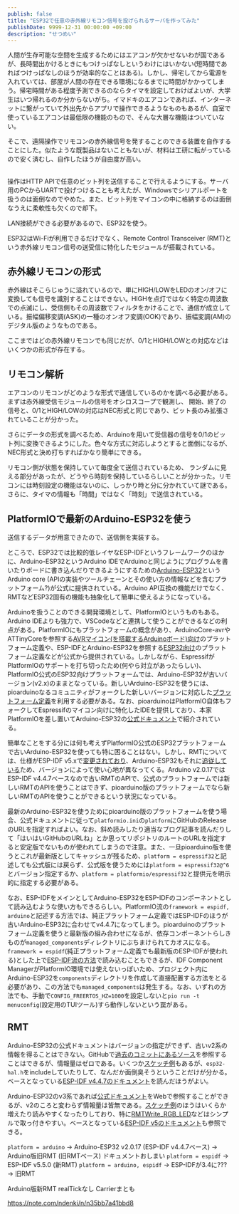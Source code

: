 ```yaml
---
publish: false
title: "ESP32で任意の赤外線リモコン信号を投げられるサーバを作ってみた"
publishDate: 9999-12-31 00:00:00 +09:00
description: "せつめい"
---
```


人間が生存可能な空間を生成するためにはエアコンが欠かせないわが国であるが、長時間出かけるときにもつけっぱなしというわけにはいかない(短時間であればつけっぱなしのほうが効率的なことはある)。しかし、帰宅してから電源を入れていては、部屋が人間の存在できる環境になるまでに時間がかかってしまう。帰宅時間がある程度予測できるのならタイマを設定しておけばよいが、大学生はいつ帰れるのか分からないがち。イマドキのエアコンであれば、インターネットに繋がっていて外出先からアプリで操作できるようなものもあるが、自室で使っているエアコンは最低限の機能のもので、そんな大層な機能はついていない。

そこで、遠隔操作でリモコンの赤外線信号を発することのできる装置を自作することにした。似たような既製品はないこともないが、材料は工研に転がっているので安く済むし、自作したほうが自由度が高い。

## 

操作はHTTP APIで任意のビット列を送信することで行えるようにする。サーバ用のPCからUARTで投げつけることも考えたが、Windowsでシリアルポートを扱うのは面倒なのでやめた。また、ビット列をマイコンの中に格納するのは面倒なうえに柔軟性も欠くので却下。

LAN接続ができる必要があるので、ESP32を使う。

ESP32はWi-Fiが利用できるだけでなく、Remote Control Transceiver (RMT)という赤外線リモコン信号の送受信に特化したモジュールが搭載されている。

## 赤外線リモコンの形式

赤外線はそこらじゅうに溢れているので、単にHIGH/LOWをLEDのオン/オフに変換しても信号を識別することはできない。HIGHを点灯ではなく特定の周波数での点滅にし、受信側もその周波数でフィルタをかけることで、通信が成立している。振幅偏移変調(ASK)の一種のオンオフ変調(OOK)であり、振幅変調(AM)のデジタル版のようなものである。

ここまではどの赤外線リモコンでも同じだが、0/1とHIGH/LOWとの対応などはいくつかの形式が存在する。

## リモコン解析

エアコンのリモコンがどのような形式で通信しているのかを調べる必要がある。まずは赤外線受信モジュールの信号をオシロスコープで観測し、
開始、終了の信号と、0/1とHIGH/LOWの対応はNEC形式と同じであり、ビット長のみ拡張されていることが分かった。

さらにデータの形式を調べるため、Arduinoを用いて受信器の信号を0/1のビット列に変換できるようにした。色々な方式に対応しようとすると面倒になるが、NEC形式と決め打ちすればかなり簡単にできる。

リモコン側が状態を保持していて毎度全て送信されているため、
ランダムに見える部分があったが、どうやら時刻を保持しているらしいことが分かった。リモコンには時刻設定の機能はないのに、しっかり時と分に分かれていて謎である。さらに、タイマの情報も「時間」ではなく「時刻」で送信されている。

## PlatformIOで最新のArduino-ESP32を使う

送信するデータが用意できたので、送信側を実装する。

ところで、ESP32では比較的低レイヤなESP-IDFというフレームワークのほかに、Arduino-ESP32というArduino IDEでArduinoと同じようにプログラムを書いたりボードに書き込んだりできるようにするための[Arduino-ESP32](https://github.com/espressif/arduino-esp32)というArduino core (APIの実装やツールチェーンとその使い方の情報などを含むプラットフォーム?)が公式に提供されている。Arduino API互換の機能だけでなく、RMTなどESP32固有の機能も抽象化して簡単に使えるようになっている。

Arduinoを扱うことのできる開発環境として、PlatformIOというものもある。Arduino IDEよりも強力で、VSCodeなどと連携して使うことができるなどの利点がある。PlatformIOにもプラットフォームの概念があり、ArduinoCore-avrやATTinyCoreを参照する[AVRマイコン(を搭載するArduinoボード)向け](https://github.com/platformio/platform-atmelavr)のプラットフォーム定義や、ESP-IDFとArduino-ESP32を参照する[ESP32向け](https://github.com/platformio/platform-espressif32)のプラットフォーム定義などが公式から提供されている。しかしながら、EspressifがPlatformIOのサポートを打ち切ったため(何やら対立があったらしい)、PlatformIO公式のESP32向けプラットフォームでは、Arduino-ESP32が古いバージョン(v2.x)のままとなっている。新しいArduino-ESP32を使うには、pioarduinoなるコミュニティがフォークした新しいバージョンに対応した[プラットフォーム定義](https://github.com/pioarduino/platform-espressif32)を利用する必要がある。なお、pioarduinoはPlatformIO自体もフォークしてEspressifのマイコン向けに特化したIDEを提供しており、本家PlatformIOを差し置いてArduino-ESP32の[公式ドキュメント](https://docs.espressif.com/projects/arduino-esp32/en/latest/third_party/pioarduino.html)で紹介されている。

簡単なことをする分には何も考えずPlatformIO公式のESP32プラットフォームで古いArduino-ESP32を使っても特に困ることはない。しかし、RMTについては、仕様がESP-IDF v5.xで[変更されており](https://docs.espressif.com/projects/esp-idf/en/v5.5/esp32/migration-guides/release-5.x/5.0/peripherals.html#rmt-driver)、Arduino-ESP32もそれに[追従している](https://docs.espressif.com/projects/arduino-esp32/en/latest/migration_guides/2.x_to_3.0.html#rmt)ため、バージョンによって使い心地が異なってくる。Arduino v2.0.17ではESP-IDF v4.4.7ベースなので古いRMTのAPIで、公式のプラットフォームでは新しいRMTのAPIを使うことはできず、pioarduino版のプラットフォームでなら新しいRMTのAPIを使うことができるという状況になっている。

最新のArduino-ESP32を使うためにpioarduino版のプラットフォームを使う場合、公式ドキュメントに従って`platformio.ini`の`platform`にGitHubのReleaseのURLを指定すればよい。なお、斜め読みしたり適当なブログ記事を読んだりして「はいはいGitHubのURLね」とか思ってリポジトリのルートのURLを指定すると安定版でないものが使われてしまうので注意。また、一旦pioarduino版を使うとこれが最新版としてキャッシュが残るため、`platform = espressif32`と記述しても公式版には戻らず、公式版を使うためには`platform = espressif32@^6`とバージョン指定するか、`platform = platformio/espressif32`と提供元を明示的に指定する必要がある。

なお、ESP-IDFをメインとしてArduino-ESP32をESP-IDFのコンポーネントとして読み込むような使い方もできるらしい。PlatformIO流の`framework = espidf, arduino`と記述する方法では、純正プラットフォーム定義ではESP-IDFのほうが古いArduino-ESP32に合わせてv4.4.7になってしまう。pioarduinoのプラットフォーム定義を使うと最新版の組み合わせになるが、依存コンポーネントらしきものが`managed_components`ディレクトリにぶちまけられてカオスになる。`framework = espidf`(純正プラットフォーム定義でも最新版のESP-IDFが使われる)とした上で[ESP-IDF流の方法](https://docs.espressif.com/projects/arduino-esp32/en/latest/esp-idf_component.html)で読み込むこともできるが、IDF Component ManagerがPlatformIO環境では使えないっぽいため、プロジェクト内にArduino-ESP32を`components`ディレクトリを作成して直接配置する方法をとる必要があり、この方法でも`managed_components`は発生する。なお、いずれの方法でも、手動で`CONFIG_FREERTOS_HZ=1000`を設定しないと`pio run -t menuconfig`(設定用のTUIツール)すら動作しないという罠がある。

## RMT

Arduino-ESP32の公式ドキュメントはバージョンの指定ができず、古いv2系の情報を得ることはできない。GitHubで[過去のコミットにあるソース](https://github.com/espressif/arduino-esp32/blob/2.0.17/docs/source/api/rmt.rst)を参照することはできるが、情報量はゼロである。いくつか[スケッチ例](https://github.com/espressif/arduino-esp32/tree/2.0.17/libraries/ESP32/examples/RMT)もあるが、`esp32-hal.h`をincludeしていたりして、なんだか面倒臭そうということだけが分かる。ベースとなっている[ESP-IDF v4.4.7のドキュメント](https://docs.espressif.com/projects/esp-idf/en/v4.4.7/esp32/api-reference/peripherals/rmt.html)を読んだほうがよい。

Arduino-ESP32のv3系であれば[公式ドキュメント](https://docs.espressif.com/projects/arduino-esp32/en/latest/api/rmt.html)をWebで参照することができるが、v2のころと変わらず情報量は皆無である。[スケッチ例](https://github.com/espressif/arduino-esp32/tree/master/libraries/ESP32/examples/RMT)のほうはいくらか増えたり読みやすくなったりしており、特に[RMTWrite_RGB_LED](https://github.com/espressif/arduino-esp32/blob/master/libraries/ESP32/examples/RMT/RMTWrite_RGB_LED/RMTWrite_RGB_LED.ino)などはシンプルで取っ付きやすい。ベースとなっている[ESP-IDF v5のドキュメント](https://docs.espressif.com/projects/esp-idf/en/stable/esp32/api-reference/peripherals/rmt.html)も参照できる。

`platform = arduino` → Arduino-ESP32 v2.0.17 (ESP-IDF v4.4.7ベース) → Arduino版旧RMT (旧RMTベース) ドキュメントおしまい
`platform = espidf` → ESP-IDF v5.5.0 (新RMT)
`platform = arduino, espidf` → ESP-IDFが3.4に??? → 旧RMT

Arduino版新RMT realTickなし Carrierまとも

https://note.com/ndenki/n/n35bb7a41bbd8